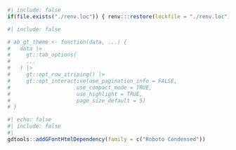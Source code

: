 <script src="/jquery-3.7.0.min.js"></script>
<script src="/fold.js"></script>
<script src="/move_session_info.js"></script>

```r
#| include: false
if(file.exists("./renv.loc")) { renv:::restore(lockfile = "./renv.loc") }
```


```r
#| include: false

# ab_gt_theme <- function(data, ...) {
#   data |>
#     gt::tab_options(
#     ...
#   ) |>
#     gt::opt_row_striping() |>
#     gt::opt_interactive(use_pagination_info = FALSE,
#                     use_compact_mode = TRUE,
#                     use_highlight = TRUE,
#                     page_size_default = 5)
# }

```

```r
#| echo: false
#| include: false
#| 
gdtools::addGFontHtmlDependency(family = c("Roboto Condensed"))
```

